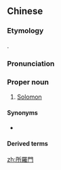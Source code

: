 {{also|所罗门}}
==Chinese==
{{zh-forms|s=所罗门|gloss=-}}

===Etymology===
{{bor|zh|grc|Σολομών}}.

===Pronunciation===
{{zh-pron
|m=Suǒluómén
|c=so2 lo4 mun4
|h=pfs=Só-lò-mùn
|mn=qz,xm,zz:Só͘-lô-bûn
|cat=pn
}}

===Proper noun===
{{zh-proper noun}}

# {{lb|zh|Protestantism}} [[Solomon]]

====Synonyms====
* {{qualifier|Roman Catholicism}} {{zh-l|撒羅滿}}

====Derived terms====
{{zh-der|所羅門智訓}}

{{zh-cat|Biblical characters}}

[[zh:所羅門]]